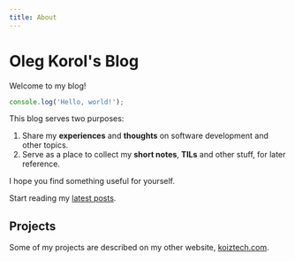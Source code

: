 ```yaml
---
title: About
---
```


# Oleg Korol's Blog

Welcome to my blog!

```typescript filename="index.ts"
console.log('Hello, world!');
```

This blog serves two purposes:

1. Share my **experiences** and **thoughts** on software development and other topics.
2. Serve as a place to collect my **short notes**, **TILs** and other stuff, for later reference.

I hope you find something useful for yourself.

Start reading my [latest posts](/posts).

## Projects

Some of my projects are described on my other website, [koiztech.com](https://www.koiztech.com).

